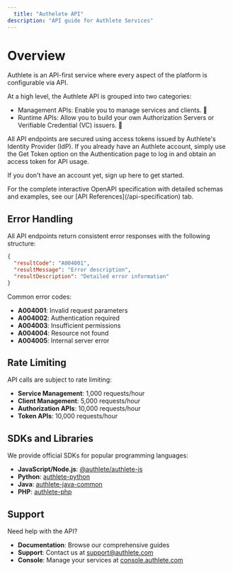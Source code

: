 ```yaml
---
  title: "Authelete API"
description: "API guide for Authlete Services"
---
```


# Overview

Authlete is an API-first service where every aspect of the platform is configurable via API.

At a high level, the Authlete API is grouped into two categories:

- Management APIs: Enable you to manage services and clients. 🔧
- Runtime APIs: Allow you to build your own Authorization Servers or Verifiable Credential (VC) issuers. 🔐

All API endpoints are secured using access tokens issued by Authlete's Identity Provider (IdP). If you already have an Authlete account, simply use the Get Token option on the Authentication page to log in and obtain an access token for API usage.

If you don't have an account yet, sign up here to get started.

<Note>
  For the complete interactive OpenAPI specification with detailed schemas and examples, see our [API References](/api-specification) tab.
</Note>

<OpenApi spec="app/specs/shared/3.0.16/en.yaml" />

## Error Handling

All API endpoints return consistent error responses with the following structure:

```json
{
  "resultCode": "A004001",
  "resultMessage": "Error description",
  "resultDescription": "Detailed error information"
}
```

Common error codes:

- **A004001**: Invalid request parameters
- **A004002**: Authentication required
- **A004003**: Insufficient permissions
- **A004004**: Resource not found
- **A004005**: Internal server error

## Rate Limiting

API calls are subject to rate limiting:

- **Service Management**: 1,000 requests/hour
- **Client Management**: 5,000 requests/hour
- **Authorization APIs**: 10,000 requests/hour
- **Token APIs**: 10,000 requests/hour

## SDKs and Libraries

We provide official SDKs for popular programming languages:

- **JavaScript/Node.js**: [@authlete/authlete-js](https://www.npmjs.com/package/@authlete/authlete-js)
- **Python**: [authlete-python](https://pypi.org/project/authlete-python/)
- **Java**: [authlete-java-common](https://mvnrepository.com/artifact/com.authlete/authlete-java-common)
- **PHP**: [authlete-php](https://packagist.org/packages/authlete/authlete-php)

## Support

Need help with the API?

- **Documentation**: Browse our comprehensive guides
- **Support**: Contact us at [support@authlete.com](mailto:support@authlete.com)
- **Console**: Manage your services at [console.authlete.com](https://console.authlete.com)